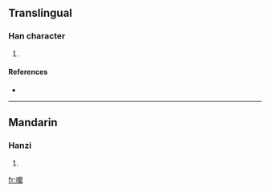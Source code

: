 ==Translingual==

===Han character===
{{Han char|rn=30|rad=口|as=16|sn=19|four=|canj=口戈木口 (RIDR)}}

# {{defn|Han|sort=口16}}

====References====
* {{Han ref|kx=0213.471|hdz=10703.081|uh=56B0|ud=22192}}

----

==Mandarin==

===Hanzi===
{{cmn-hanzi|pin=[[mó]] ([[mo2]])|wg=mo<sup>2</sup>}}

# {{defn|Mandarin|sort=口16}}

[[fr:嚰]]